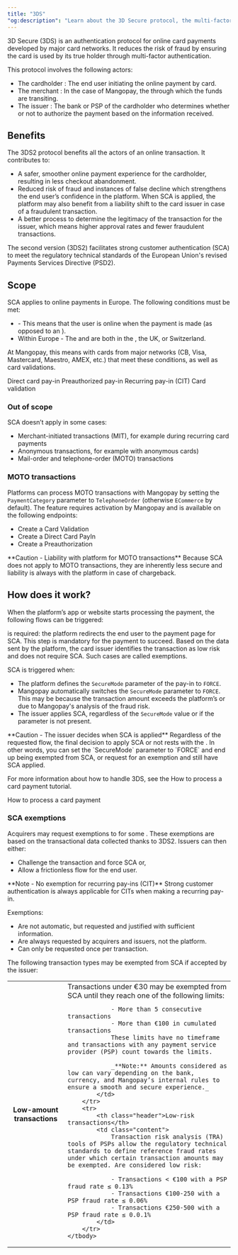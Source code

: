 ```yaml
---
title: "3DS"
"og:description": "Learn about the 3D Secure protocol, the multi-factor authentication for online card payments."
---
```



3D Secure (3DS) is an authentication protocol for online card payments developed by major card networks. It reduces the risk of fraud by ensuring the card is used by its true holder through multi-factor authentication.

This protocol involves the following actors:

-   The cardholder : The end user initiating the online payment by card.
-   The merchant : In the case of Mangopay, the <Platform content="platform" /> through which the funds are transiting.
-   The issuer : The bank or PSP of the cardholder who determines whether or not to authorize the payment based on the information received.

## Benefits

The 3DS2 protocol benefits all the actors of an online transaction. It contributes to:

-   A safer, smoother online payment experience for the cardholder, resulting in less checkout abandonment.
-   Reduced risk of fraud and instances of false decline which strengthens the end user’s confidence in the platform. When SCA is applied, the platform may also benefit from a liability shift to the card issuer in case of a fraudulent transaction.
-   A better process to determine the legitimacy of the transaction for the issuer, which means higher approval rates and fewer fraudulent transactions.

The second version (3DS2) facilitates strong customer authentication (SCA) to meet the regulatory technical standards of the European Union's revised Payments Services Directive (PSD2).

## Scope

SCA applies to online payments in Europe. The following conditions must be met:

-   <Cit content="Customer-initiated transaction (CIT)" /> - This means that the
    user is online when the payment is made (as opposed to an <Mit content="MIT" />
    ).
-   Within Europe - The <Issuer content="issuer" /> and <Acquirer content="acquirer" /> are both in the <Eea content="European Economic Area (EEA)" />, the UK, or Switzerland.

At Mangopay, this means <PayIn content="pay-ins" /> with cards from major networks (CB, Visa, Mastercard, Maestro, AMEX, etc.) that meet these conditions, as well as card validations.

<Card title="Endpoint" href="/api-reference/payment-methods/">
    Direct card pay-in
</Card>
<Card title="Endpoint" href="/api-reference/payment-methods/">
    Preauthorized pay-in
</Card>
<Card title="Endpoint" href="/api-reference/payment-methods/">
    Recurring pay-in (CIT)
</Card>
<Card title="Endpoint" href="/api-reference/payment-methods/">
    Card validation
</Card>

### Out of scope

SCA doesn’t apply in some cases:

-   Merchant-initiated transactions (MIT), for example during recurring card payments
-   Anonymous transactions, for example with anonymous cards)
-   Mail-order and telephone-order (MOTO) transactions

### MOTO transactions

Platforms can process MOTO transactions with Mangopay by setting the `PaymentCategory` parameter to `TelephoneOrder` (otherwise `ECommerce` by default). The feature requires activation by Mangopay and is available on the following endpoints:

-   Create a Card Validation
-   Create a Direct Card PayIn
-   Create a Preauthorization

<Warning>
    **Caution - Liability with platform for MOTO transactions** Because SCA does
    not apply to MOTO transactions, they are inherently less secure and
    liability is always with the platform in case of chargeback.
</Warning>

## How does it work?

When the platform’s app or website starts processing the payment, the following flows can be triggered:

<CardGroup cols={2}>
    <Card title="Challenge flow">
        <Sca content="SCA" /> is required: the platform redirects the end user
        to the payment page for SCA. This step is mandatory for the payment to
        succeed.
    </Card>
    <Card title="Frictionless flow">
        Based on the data sent by the platform, the card issuer identifies the
        transaction as low risk and does not require SCA. Such cases are called
        exemptions.
    </Card>
</CardGroup>

SCA is triggered when:

-   The platform defines the `SecureMode` parameter of the pay-in to `FORCE`.
-   Mangopay automatically switches the `SecureMode` parameter to `FORCE`. This may be because the transaction amount exceeds the platform’s <Mfa content="Maximum Frictionless Amount" /> or due to Mangopay's analysis of the fraud risk.
-   The issuer applies SCA, regardless of the `SecureMode` value or if the parameter is not present.

<Warning>
    **Caution - The issuer decides when SCA is applied** Regardless of the
    requested flow, the final decision to apply SCA or not rests with the
    <Issuer content="issuer" />. In other words, you can set the `SecureMode` parameter
    to `FORCE` and end up being exempted from SCA, or request for an exemption and
    still have SCA applied.
</Warning>

For more information about how to handle 3DS, see the How to process a card payment tutorial.

<Card title="Tutorial">How to process a card payment</Card>

### SCA exemptions

Acquirers may request exemptions to <Sca content="SCA" /> for some <Cit content="customer-initiated transactions" />. These exemptions are based on the transactional data collected thanks to 3DS2. Issuers can then either:

-   Challenge the transaction and force SCA or,
-   Allow a frictionless flow for the end user.

<Note>
    **Note - No exemption for recurring pay-ins (CIT)** Strong customer
    authentication is always applicable for CITs when making a recurring pay-in.
</Note>

Exemptions:

-   Are not automatic, but requested and justified with sufficient information.
-   Are always requested by acquirers and issuers, not the platform.
-   Can only be requested once per transaction.

The following transaction types may be exempted from SCA if accepted by the issuer:

<table>
    <tbody>
        <tr>
            <th class="header">Low-amount transactions</th>
            <td class="content">
                Transactions under €30 may be exempted from SCA until they reach one of the following limits:

                - More than 5 consecutive transactions
                - More than €100 in cumulated transactions
                These limits have no timeframe and transactions with any payment service provider (PSP) count towards the limits.

                _**Note:** Amounts considered as low can vary depending on the bank, currency, and Mangopay’s internal rules to ensure a smooth and secure experience._
            </td>
        </tr>
        <tr>
            <th class="header">Low-risk transactions</th>
            <td class="content">
                Transaction risk analysis (TRA) tools of PSPs allow the regulatory technical standards to define reference fraud rates under which certain transaction amounts may be exempted. Are considered low risk:

                - Transactions < €100 with a PSP fraud rate ≤ 0.13%
                - Transactions €100-250 with a PSP fraud rate ≤ 0.06%
                - Transactions €250-500 with a PSP fraud rate ≤ 0.0.1%
            </td>
        </tr>
    </tbody>
</table>
